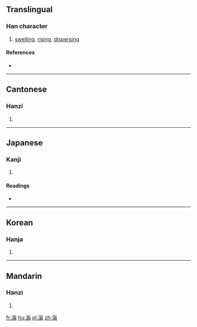 ==Translingual==

===Han character===
{{Han char|rn=85|rad=水|as=10|sn=13|four=3812<sub>7</sub>|canj=水金戈一 (ECIM)}}

# [[swelling]], [[rising]], [[dispersing]]

====References====
* {{Han ref|kx=0641.260|dkj=18004|dj=1049.050|hdz=31703.020|uh=6EC3|ud=28355|bh=DE5B|bd=56923}}

----

==Cantonese==

===Hanzi===
{{yue-hanzi|jyut=|y=yung2}}

# {{defn|lang=yue|sort=水10}}

----

==Japanese==

===Kanji===
{{ja-kanji|grade=|rs=水10}}

# {{defn|lang=ja|sort=水10}}

====Readings====
* {{ja-readings|on=[[おう]] (ō), [[お]] (o)|kun=}}

----

==Korean==

===Hanja===
{{ko-hanja|hangeul=옹|eumhun=|rv=ong|mr=ong|y=ong}}

# {{defn|lang=ko|sort=水10}}

----

==Mandarin==

===Hanzi===
{{cmn-hanzi|pin=[[wěng]] ([[weng3]])|wg=weng<sup>3</sup>}}

# {{defn|lang=cmn|sort=水10}}

[[fr:滃]]
[[hu:滃]]
[[pl:滃]]
[[zh:滃]]